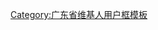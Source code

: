 {{Userbox
|border-c=black
|border-s=1
|id-c=pink
|info-c=#E6FaE6
|info-s=9
|id=[[File:Map of dongguan01.png|60px]]
|info=该用户是土生土长的'''[[东莞]]人'''。
}}

<includeonly>[[Category:东莞维基人|{{PAGENAME}}]][[Category:广东维基人|{{PAGENAME}}]]</includeonly>
<noinclude>
[[Category:广东省维基人用户框模板]]
</noinclude>